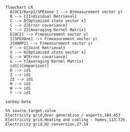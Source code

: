 ```mermaid
flowchart LR
  A[OCI/Harp2/SPEXone ] --> B(measurement vector y)
  B --> C{Individual Retrieval}
  C --> D[Optimized state vector x]
  C --> Z[Error covariance]
  C --> Z2[Averaging Kernel Matrix]
  E[OCI] --> F(measurement vector y)
  I[SPEXOne] --> F(measurement vector y)
  J[HARP2] --> F(measurement vector y)
  F --> G{Joint Retrieval}
  G --> H[Optimized state vector x]
  G --> W[Error covariance]
  G --> Y[Averaging Kernel Matrix]
  id1[(Comparison)]
  D --> id1
  Z --> id1
  Z2 --> id1
  H --> id1
  W --> id1
  Y --> id1
```

```mermaid
sankey-beta

%% source,target,value
Electricity grid,Over generation / exports,104.453
Electricity grid,Heating and cooling - homes,113.726
Electricity grid,H2 conversion,27.14
```